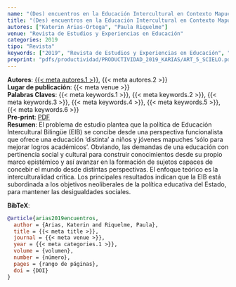 ```yaml
---
name: "(Des) encuentros en la Educación Intercultural en Contexto Mapuche, Chile"
title: "(Des) encuentros en la Educación Intercultural en Contexto Mapuche, Chile"
autores: ["Katerin Arias-Ortega", "Paula Riquelme"]
venue: "Revista de Estudios y Experiencias en Educación"
categories: 2019
tipo: "Revista"
keywords: ["2019", "Revista de Estudios y Experiencias en Educación", "Ley Indígena", "Educación Intercultural Bilingüe", "Interculturalidad Funcionalista", "Interculturalidad Crítica"]
preprint: "pdfs/productividad/PRODUCTIVIDAD_2019_KARIAS/ART_5_SCIELO.pdf"
---
```

**Autores**: [{{< meta autores.1 >}}](../members/current/Katerin Arias-Ortega.qmd), {{< meta autores.2 >}}    
**Lugar de publicación**: {{< meta venue >}}     
**Palabras Claves**: {{< meta keywords.1 >}}, {{< meta keywords.2 >}}, {{< meta keywords.3 >}}, {{< meta keywords.4 >}}, {{< meta keywords.5 >}}, {{< meta keywords.6 >}}    
**Pre-print**: [PDF](../{{< meta preprint >}})    
**Resumen**: El problema de estudio plantea que la política de Educación Intercultural Bilingüe (EIB) se concibe desde una perspectiva funcionalista que ofrece una educación 'distinta' a niños y jóvenes mapuches 'sólo para mejorar logros académicos'. Obviando, las demandas de una educación con pertinencia social y cultural para construir conocimientos desde su propio marco epistémico y así avanzar en la formación de sujetos capaces de concebir el mundo desde distintas perspectivas. El enfoque teórico es la interculturalidad crítica. Los principales resultados indican que la EIB está subordinada a los objetivos neoliberales de la política educativa del Estado, para mantener las desigualdades sociales.   


**BibTeX**:
```bibtex
@article{arias2019encuentros,
  author = {Arias, Katerin and Riquelme, Paula},
  title = {{< meta title >}},
  journal = {{< meta venue >}},
  year = {{< meta categories.1 >}},
  volume = {volumen},
  number = {número},
  pages = {rango de páginas},
  doi = {DOI}
}
```
